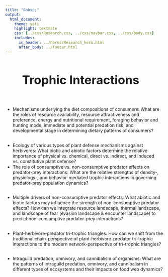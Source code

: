 ```yaml
---
title: "&nbsp;"
output:
  html_document:
    theme: yeti
    highlight: textmate
    css: [../css/Research.css, ../css/navbar.css, ../css/body.css]
    includes:
      in_header: ../heros/Research_hero.html
      after_body: ../footer.html
---
```


<style>
h1 {text-align: center !important; 
   font-weight: bold !important; 
   font-size: 38px !important;
   line-height: 1.5em;}
   
h2 {font-weight: bold !important;} 
   
.External_link{
  border-radius: 5px;
  border: none;
  text-align: center;
  text-decoration: none;
  display: inline-block;
  width: 60px;
}

#trophic-interactions {
 width: 115%; margin-left: -50px;
}

</style>

# Trophic Interactions

<br>

*	Mechanisms underlying the diet compositions of consumers: What are the roles of resource availability, resource attractiveness and preference, energy and nutritional requirement, foraging behavior and hunting mode, immediate and potential predation risk, and developmental stage in determining dietary patterns of consumers?

<div style="height: 0.1em;"></div>

* Ecology of various types of plant defense mechanisms against herbivores: What biotic and abiotic factors determine the relative importance of physical vs. chemical, direct vs. indirect, and induced vs. constitutive plant defense? 
<div style="height: 0.1em;"></div>

*	The role of consumptive vs. non-consumptive predator effects on predator-prey interactions: What are the relative strengths of density-, physiology-, and behavior-mediated trophic interactions in governing predator-prey population dynamics?

<div style="height: 0.1em;"></div>

*	Multiple drivers of non-consumptive predator effects: What abiotic and biotic factors may influence the strength of non-consumptive predator effects? How can we integrate resource landscape, thermal landscape, and landscape of fear (evasion landscape & encounter landscape) to predict non-consumptive predator-prey interactions?

<div style="height: 0.1em;"></div>

* Plant-herbivore-predator tri-trophic triangles: How can we shift from the traditional chain-perspective of plant-herbivore-predator tri-trophic interactions to the modern network-perspective of tri-trophic triangles?

<div style="height: 0.1em;"></div>

*	Intraguild predation, omnivory, and cannibalism of organisms: What are the patterns of intraguild predation, omnivory, and cannibalism in different types of ecosystems and their impacts on food web dynamics?







